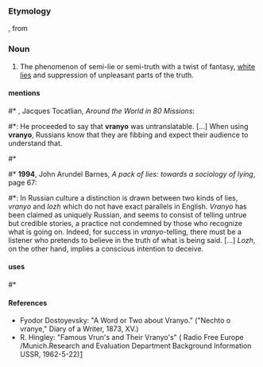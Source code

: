 {{citations|vranyo|lang=en}}
===Etymology===
{{etyl|ru|en}} {{term|враньё|lang=ru|tr=vran’jó||lying, lies}}, from {{term|врать|lang=ru|tr=vrat’||to lie}}
===Noun===
# The phenomenon of semi-lie or semi-truth with a twist of fantasy, [[white lie]]s and suppression of unpleasant parts of the truth.
====mentions====
#* {{rfdate}}, Jacques Tocatlian, ''Around the World in 80 Missions'': 
#*: He proceeded to say that '''vranyo''' was untranslatable. [...] When using '''vranyo''', Russians know that they are fibbing and expect their audience to understand that. 
#* {{quote-newsgroup|year=1996|date=1996/04/19|author=Charles Trew <db559@FreeNet.Carleton.CA>|title= Re: What makes the Ukrainians like their own children for breakfast?|newsgroup=alt.current-events.russia|url=http://groups.google.com/group/alt.current-events.russia/msg/472a3d1928afe362
|passage=No one could be such an idiot on purpose, you're clearly spreading disinformation in classic, Soviet style. The appropriate term for this is: vranyo.}}
#* '''1994''', John Arundel Barnes, ''A pack of lies: towards a sociology of lying'', page 67:
#*: In Russian culture a distinction is drawn between two kinds of lies, ''vranyo'' and ''lozh'' which do not have exact parallels in English. ''Vranyo'' has been claimed as uniquely Russian, and seems to consist of telling untrue but credible stories, a practice not condemned by those who recognize what is going on. Indeed, for success in ''vranyo''-telling, there must be a listener who pretends to believe in the truth of what is being said. [...] ''Lozh'', on the other hand, implies a conscious intention to deceive.
====uses====
#* {{quote-newsgroup|year=2004|date=Sep 6 200|author=Raven|title=Re: OT: Beslan school hostage tragedy (Russia, Putin)|newsgroup=alt.fan.tolkien|url=http://groups.google.com/group/alt.fan.tolkien/msg/945cd87ca6dbb8a4
|passage=If the reports from the Russian authorities aren't all vranyo, there were not many Chechens among the Beslan ghouls.}}
====References====
* Fyodor Dostoyevsky: "A Word or Two about Vranyo." ("Nechto o vranye," Diary of a Writer, 1873, XV.)
* R. Hingley: "Famous Vrun's and Their Vranyo's" ( Radio Free Europe /Munich.Research and Evaluation Department Background Information USSR, 1962-5-22)[http://www.osa.ceu.hu/files/holdings/300/8/3/text/60-3-312.shtml]